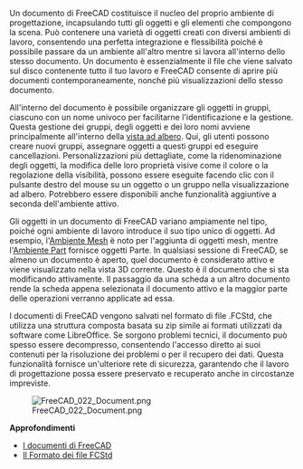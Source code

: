 <languages/>

{{Docnav/it
|[[Manual:Navigating_in_the_3D_view/it|Navigare nella vista 3D]]
|[[Manual:Parametric_objects/it|Gli oggetti parametrici]]
|[[Manual:Introduction/it|Pagina iniziale del manuale]]
|IconC = Crystal_Clear_manual.png
}}

{{Manual:TOC}}

Un documento di FreeCAD costituisce il nucleo del proprio ambiente di progettazione, incapsulando tutti gli oggetti e gli elementi che compongono la scena. Può contenere una varietà di oggetti creati con diversi ambienti di lavoro, consentendo una perfetta integrazione e flessibilità poiché è possibile passare da un ambiente all'altro mentre si lavora all'interno dello stesso documento. Un documento è essenzialmente il file che viene salvato sul disco contenente tutto il tuo lavoro e FreeCAD consente di aprire più documenti contemporaneamente, nonché più visualizzazioni dello stesso documento.

All'interno del documento è possibile organizzare gli oggetti in gruppi, ciascuno con un nome univoco per facilitarne l'identificazione e la gestione. Questa gestione dei gruppi, degli oggetti e dei loro nomi avviene principalmente all'interno della [[tree_view/it|vista ad albero]]. Qui, gli utenti possono creare nuovi gruppi, assegnare oggetti a questi gruppi ed eseguire cancellazioni. Personalizzazioni più dettagliate, come la ridenominazione degli oggetti, la modifica delle loro proprietà visive come il colore o la regolazione della visibilità, possono essere eseguite facendo clic con il pulsante destro del mouse su un oggetto o un gruppo nella visualizzazione ad albero. Potrebbero essere disponibili anche funzionalità aggiuntive a seconda dell'ambiente attivo.

Gli oggetti in un documento di FreeCAD variano ampiamente nel tipo, poiché ogni ambiente di lavoro introduce il suo tipo unico di oggetti. Ad esempio, l'[[Mesh_Workbench/it|Ambiente Mesh]] è noto per l'aggiunta di oggetti mesh, mentre l'[[Part_Workbench/it|Ambiente Part]] fornisce oggetti Parte. In qualsiasi sessione di FreeCAD, se almeno un documento è aperto, quel documento è considerato attivo e viene visualizzato nella vista 3D corrente. Questo è il documento che si sta modificando attivamente. Il passaggio da una scheda a un altro documento rende la scheda appena selezionata il documento attivo e la maggior parte delle operazioni verranno applicate ad essa.

I documenti di FreeCAD vengono salvati nel formato di file .FCStd, che utilizza una struttura composta basata su zip simile ai formati utilizzati da software come LibreOffice. Se sorgono problemi tecnici, il documento può spesso essere decompresso, consentendo l'accesso diretto ai suoi contenuti per la risoluzione dei problemi o per il recupero dei dati. Questa funzionalità fornisce un'ulteriore rete di sicurezza, garantendo che il lavoro di progettazione possa essere preservato e recuperato anche in circostanze impreviste.

[[Image:FreeCAD_022_Document.png]]

'''Approfondimenti'''

* [[Document_structure/it|I documenti di FreeCAD]]
* [[File_Format_FCStd/it|Il Formato dei file FCStd]]


{{Docnav/it
|[[Manual:Navigating_in_the_3D_view/it|Navigare nella vista 3D]]
|[[Manual:Parametric_objects/it|Gli oggetti parametrici]]
|[[Manual:Introduction/it|Pagina iniziale del manuale]]
|IconC = Crystal_Clear_manual.png
}}